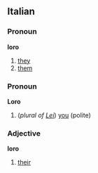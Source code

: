 ==Italian==
===Pronoun===
'''loro'''

# [[they]]
# [[them]]

===Pronoun===
'''Loro'''

# (''plural of [[Lei]]'') [[you]] (polite)

===Adjective===
'''loro'''

# [[their]]